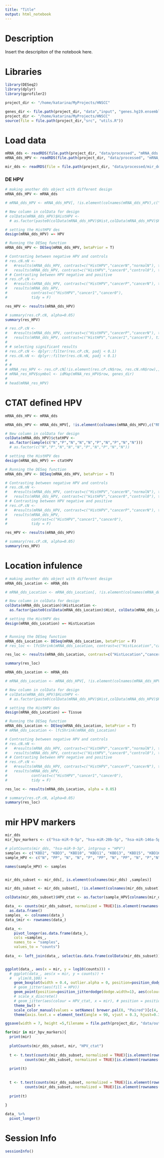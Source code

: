 ```yaml
---
title: "Title"
output: html_notebook
---
```


# Description
Insert the descripiton of the notebook here.

# Libraries
```r
library(DESeq2)
library(dplyr)
library(gprofiler2)

project_dir <- "/home/katarina/MyProjects/HNSCC"

genes_dir <- file.path(project_dir, "data","input", "genes.hg19.ensembl.rds")
project_dir <- "/home/katarina/MyProjects/HNSCC"
source(file = file.path(project_dir,"src", "utils.R"))
```

# Load data
```r

mRNA_dds <- readRDS(file.path(project_dir, "data/processed", "mRNA_dds.rds"))
mRNA_dds_HPV <- readRDS(file.path(project_dir, "data/processed", "mRNA_dds_HPV.rds"))

mir_dds <- readRDS(file = file.path(project_dir, "data/processed/mir_dds.rds"))
```


### DE HPV
```r
# making another dds object with different design
mRNA_dds_HPV <- mRNA_dds

# mRNA_dds_HPV <- mRNA_dds_HPV[, !is.element(colnames(mRNA_dds_HPV),c("RNA3T", "RNA10T", "RNA16T"))]

# New column in colData for design
# colData(mRNA_dds_HPV)$HistHPV <-
  # as.factor(paste0(colData(mRNA_dds_HPV)$Hist,colData(mRNA_dds_HPV)$HPV))

# setting the HistHPV des
design(mRNA_dds_HPV) =~ HPV

# Running the DESeq function
mRNA_dds_HPV <- DESeq(mRNA_dds_HPV, betaPrior = T)

# Contrasting between negative HPV and controls
# res.cN.nN <- 
#   #results(mRNA_dds_HPV, contrast=c("HistHPV","cancerN","normalN"), tidy = T)
#   results(mRNA_dds_HPV, contrast=c("HistHPV","cancer0","control0"), tidy = T)
# # Contrasting between HPV negative and positive
# res.cP.cN <- 
#   #results(mRNA_dds_HPV, contrast=c("HistHPV","cancerP","cancerN"), tidy = T)
#   results(mRNA_dds_HPV, 
#           contrast=c("HistHPV","cancer1","cancer0"),
#           tidy = F)

res_HPV <- results(mRNA_dds_HPV)

# summary(res.cP.cN, alpha=0.05)
summary(res_HPV)

# res.cP.cN <- 
#   #results(mRNA_dds_HPV, contrast=c("HistHPV","cancerP","cancerN"), tidy = T)
#   results(mRNA_dds_HPV, contrast=c("HistHPV","cancer1","cancer0"), tidy = T)
# 
# # selecting significant results
# res.cP.cN <- dplyr::filter(res.cP.cN, padj < 0.1)
# res.cN.nN <- dplyr::filter(res.cN.nN, padj < 0.1)
# 
# #  
# mRNA_res_HPV <- res.cP.cN[!is.element(res.cP.cN$row, res.cN.nN$row),]
# mRNA_res_HPV$symbol <- idMap(mRNA_res_HPV$row, genes_dir)
# 
# head(mRNA_res_HPV)

```


# CTAT defined HPV
```r
mRNA_dds_HPV <- mRNA_dds

mRNA_dds_HPV <- mRNA_dds_HPV[, !is.element(colnames(mRNA_dds_HPV),c("RNA3T", "RNA10T", "RNA16T"))]

# New column in colData for design
colData(mRNA_dds_HPV)$ctatHPV <-
  as.factor(sample(c("N","P","N","N","N","P","N","P","N","N")))
  # as.factor(c("N","P","N","N","N","P","N","P","N","N"))

# setting the HistHPV des
design(mRNA_dds_HPV) =~ ctatHPV

# Running the DESeq function
mRNA_dds_HPV <- DESeq(mRNA_dds_HPV, betaPrior = T)

# Contrasting between negative HPV and controls
# res.cN.nN <- 
#   #results(mRNA_dds_HPV, contrast=c("HistHPV","cancerN","normalN"), tidy = T)
#   results(mRNA_dds_HPV, contrast=c("HistHPV","cancer0","control0"), tidy = T)
# # Contrasting between HPV negative and positive
# res.cP.cN <- 
#   #results(mRNA_dds_HPV, contrast=c("HistHPV","cancerP","cancerN"), tidy = T)
#   results(mRNA_dds_HPV, 
#           contrast=c("HistHPV","cancer1","cancer0"),
#           tidy = F)

res_HPV <- results(mRNA_dds_HPV)

# summary(res.cP.cN, alpha=0.05)
summary(res_HPV)

```

# Location infulence

```r
# making another dds object with different design
mRNA_dds_Location <- mRNA_dds

# mRNA_dds_Location <- mRNA_dds_Location[, !is.element(colnames(mRNA_dds_Location),c("RNA3T", "RNA10T", "RNA16T"))]

# New column in colData for design
colData(mRNA_dds_Location)$HistLocation <-
  as.factor(paste0(colData(mRNA_dds_Location)$Hist, colData(mRNA_dds_Location)$Tissue))

# setting the HistHPV des
design(mRNA_dds_Location) =~ HistLocation


# Running the DESeq function
mRNA_dds_Location <- DESeq(mRNA_dds_Location, betaPrior = F)
# res_loc <- lfcShrink(mRNA_dds_Location, contrast=c("HistLocation","cancerOP","cancerO"), type = "normal")

res_loc <- results(mRNA_dds_Location, contrast=c("HistLocation","cancerOP","cancerO"), alpha = 0.05, pAdjustMethod = "BH")

summary(res_loc)
```


```r

mRNA_dds_Location <- mRNA_dds

# mRNA_dds_Location <- mRNA_dds_HPV[, !is.element(colnames(mRNA_dds_HPV),c("RNA3T", "RNA10T", "RNA16T"))]

# New column in colData for design
# colData(mRNA_dds_HPV)$HistHPV <-
  # as.factor(paste0(colData(mRNA_dds_HPV)$Hist,colData(mRNA_dds_HPV)$HPV))

# setting the HistHPV des
design(mRNA_dds_Location) =~ Tissue

# Running the DESeq function
mRNA_dds_Location <- DESeq(mRNA_dds_Location, betaPrior = T)
# mRNA_dds_Location <- lfcShrink(mRNA_dds_Location)

# Contrasting between negative HPV and controls
# res.cN.nN <- 
#   #results(mRNA_dds_HPV, contrast=c("HistHPV","cancerN","normalN"), tidy = T)
#   results(mRNA_dds_HPV, contrast=c("HistHPV","cancer0","control0"), tidy = T)
# # Contrasting between HPV negative and positive
# res.cP.cN <- 
#   #results(mRNA_dds_HPV, contrast=c("HistHPV","cancerP","cancerN"), tidy = T)
#   results(mRNA_dds_HPV, 
#           contrast=c("HistHPV","cancer1","cancer0"),
#           tidy = F)

res_loc <- results(mRNA_dds_Location, alpha = 0.05)

# summary(res.cP.cN, alpha=0.05)
summary(res_loc)
```

# mir HPV markers
```r
mir_dds
mir_hpv_markers <- c("hsa-miR-9-5p", "hsa-miR-20b-5p", "hsa-miR-146a-5p", "hsa-miR-193b-5p", "hsa-miR-193b-3p", "hsa-miR-363-3p")

# plotCounts(mir_dds, "hsa-miR-9-5p", intgroup = "HPV")
samples <- c("KBD2", "KBD3", "KBD10", "KBD11", "KBD13", "KBD15", "KBD16", "KBD17", "KBD18", "KBD21", "RNA3T", "RNA10T", "RNA16T")
sample_HPV <- c("N", "PP", "N", "N", "P", "PP", "N", "PP", "N", "P","N","N","N")

names(sample_HPV) <- samples


mir_dds_subset <- mir_dds[, is.element(colnames(mir_dds) ,samples)]

mir_dds_subset <- mir_dds_subset[, !is.element(colnames(mir_dds_subset),c("RNA3T", "RNA10T", "RNA16T"))]

colData(mir_dds_subset)$HPV_ctat <- as.factor(sample_HPV[colnames(mir_dds_subset)])

data_ <- counts(mir_dds_subset, normalized = TRUE)[is.element(rownames(mir_dds), mir_hpv_markers),] %>%
  as.data.frame()
samples_ <- colnames(data_)
data_$mir <- rownames(data_)

data_ <-
    pivot_longer(as.data.frame(data_),
    cols =samples_, 
    names_to = "samples", 
    values_to = "counts")
  
data_ <- left_join(data_, select(as.data.frame(colData(mir_dds_subset)), names, HPV, HPV_ctat), by = c("samples" = "names"))


ggplot(data_, aes(x = mir, y = log10(counts))) +
  # ggplot(data_, aes(x = mir, y = counts)) +
  #   ylim(0,100) +
    geom_boxplot(width = 0.4, outlier.alpha = 0, position=position_dodge(1), aes(color = HPV)) +
    # geom_jitter(aes(fill = HPV))
    geom_point(position=position_jitterdodge(dodge.width=1), aes(colour = HPV_ctat)) +
    # scale_x_discrete() 
    # geom_jitter(aes(colour = HPV_ctat, x = mir), # position = position_jitter(width = .05), alpha = 0.5)
    theme_bw() +
    scale_color_manual(values = setNames( brewer.pal(8, "Paired")[c(4, 6, 3)], c("P","N", "PP"))) +
    theme(axis.text.x = element_text(angle = 90, vjust = 0.3, hjust=0.3))

ggsave(width = 7, height =5,filename = file.path(project_dir, "data/output/figures/HPV_miR_markers_counts.png"))
```


```r
for(mir in mir_hpv_markers){
  print(mir)
  
  plotCounts(mir_dds_subset, mir, "HPV_ctat")
  
  t <- t.test(counts(mir_dds_subset, normalized = TRUE)[is.element(rownames(mir_dds), mir), colData(mir_dds_subset)$HPV == "P"],
         counts(mir_dds_subset, normalized = TRUE)[is.element(rownames(mir_dds), mir), colData(mir_dds_subset)$HPV == "N"])
  
  print(t)
  
  
  t <- t.test(counts(mir_dds_subset, normalized = TRUE)[is.element(rownames(mir_dds), mir), colData(mir_dds_subset)$HPV_ctat == "PP"],
         counts(mir_dds_subset, normalized = TRUE)[is.element(rownames(mir_dds), mir), is.element(colData(mir_dds_subset)$HPV_ctat, c("N", "P"))])
  
  print(t)
  
}

```



```r
data_ %>%
  pivot_longer()
```

# Session Info
```r
sessionInfo()
```
